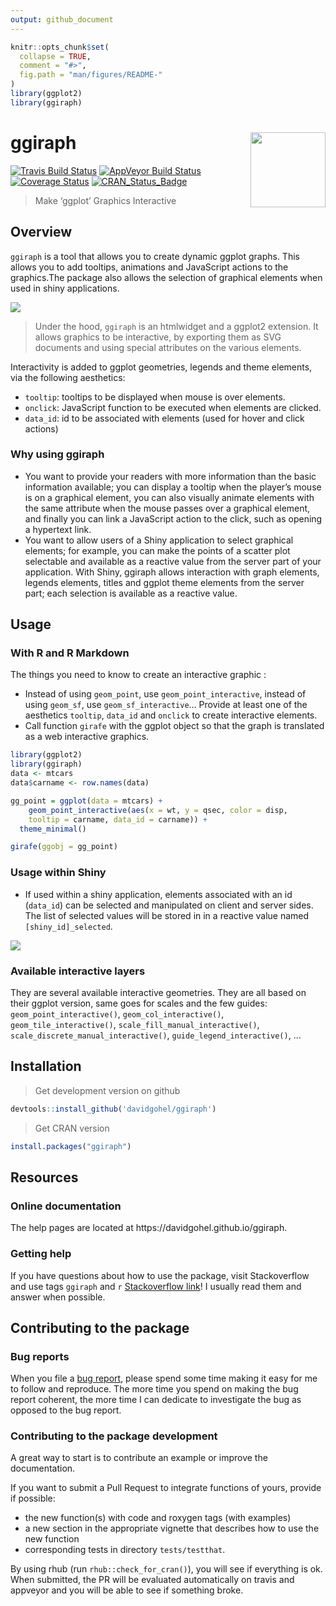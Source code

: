 ```yaml
---
output: github_document
---
```


```r
knitr::opts_chunk$set(
  collapse = TRUE,
  comment = "#>",
  fig.path = "man/figures/README-"
)
library(ggplot2)
library(ggiraph)
```


# ggiraph <img src="man/figures/logo.png" align="right" width="120" />

[![Travis Build Status](https://travis-ci.org/davidgohel/ggiraph.svg?branch=master)](https://travis-ci.org/davidgohel/ggiraph)
[![AppVeyor Build Status](https://ci.appveyor.com/api/projects/status/github/davidgohel/ggiraph?branch=master&svg=true)](https://ci.appveyor.com/project/davidgohel/ggiraph)
[![Coverage Status](https://img.shields.io/codecov/c/github/davidgohel/ggiraph/master.svg)](https://codecov.io/github/davidgohel/ggiraph?branch=master)
[![CRAN_Status_Badge](http://www.r-pkg.org/badges/version/ggiraph)](https://cran.r-project.org/package=ggiraph)


> Make 'ggplot' Graphics Interactive

## Overview

`ggiraph` is a tool that allows you to create dynamic ggplot graphs. This allows you 
to add tooltips, animations and JavaScript actions to the graphics.The package also 
allows the selection of graphical elements when used in shiny applications. 

![](https://www.ardata.fr/img/image_girafe.png)


> Under the hood, `ggiraph` is an htmlwidget and a ggplot2 extension. It allows graphics 
to be interactive, by exporting them as SVG documents and using special attributes on 
the various elements.

Interactivity is added to ggplot geometries, legends and theme elements, via 
the following aesthetics:

* `tooltip`: tooltips to be displayed when mouse is over elements. 
* `onclick`: JavaScript function to be executed when elements are clicked. 
* `data_id`: id to be associated with elements (used for hover and click actions)

### Why using ggiraph

* You want to provide your readers with more information than the basic information 
available; you can display a tooltip when the player's mouse is on a graphical element, 
you can also visually animate elements with the same attribute when the mouse passes 
over a graphical element, and finally you can link a JavaScript action to the click, 
such as opening a hypertext link.
* You want to allow users of a Shiny application to select graphical elements; for 
example, you can make the points of a scatter plot selectable and available as a 
reactive value from the server part of your application. With Shiny, ggiraph allows 
interaction with graph elements, legends elements, titles and ggplot theme elements 
from the server part; each selection is available as a reactive value.


## Usage

### With R and R Markdown

The things you need to know to create an interactive graphic :

* Instead of using `geom_point`, use `geom_point_interactive`, 
instead of using `geom_sf`, use `geom_sf_interactive`... Provide at least one 
of the aesthetics `tooltip`, `data_id` and `onclick` to create interactive elements.
* Call function `girafe` with the ggplot object so that the graph is translated as 
a web interactive graphics.

```r
library(ggplot2)
library(ggiraph)
data <- mtcars
data$carname <- row.names(data)

gg_point = ggplot(data = mtcars) +
	geom_point_interactive(aes(x = wt, y = qsec, color = disp,
    tooltip = carname, data_id = carname)) + 
  theme_minimal()

girafe(ggobj = gg_point)
```

### Usage within Shiny

* If used within a shiny application, elements associated with an id (`data_id`) 
can be selected and manipulated on client and server sides. The list of selected values 
will be stored in in a reactive value named `[shiny_id]_selected`.

![](https://www.ardata.fr/img/shiny_girafe.png)


### Available interactive layers 

They are several available interactive geometries. They are all based on 
their ggplot version, same goes for scales and the few guides: 
`geom_point_interactive()`, `geom_col_interactive()`, `geom_tile_interactive()`, 
`scale_fill_manual_interactive()`, `scale_discrete_manual_interactive()`, 
`guide_legend_interactive()`, ...


## Installation 

> Get development version on github

```r
devtools::install_github('davidgohel/ggiraph')
```

> Get CRAN version

```r
install.packages("ggiraph")
```    

## Resources

### Online documentation

The help pages are located at https://davidgohel.github.io/ggiraph.

### Getting help

If you have questions about how to use the package, visit Stackoverflow 
and use tags `ggiraph` and `r` [Stackoverflow
link](https://stackoverflow.com/questions/tagged/ggiraph+r)\! I
usually read them and answer when possible.

## Contributing to the package

### Bug reports

When you file a [bug report](https://github.com/davidgohel/ggiraph/issues), please spend 
some time making it easy for me to follow and reproduce. The more time you spend on making 
the bug report coherent, the more time I can dedicate to investigate the bug as opposed to 
the bug report.

### Contributing to the package development

A great way to start is to contribute an example or improve the documentation.

If you want to submit a Pull Request to integrate functions of yours, provide if possible:

* the new function(s) with code and roxygen tags (with examples)
* a new section in the appropriate vignette that describes how to use the new function
* corresponding tests in directory `tests/testthat`.

By using rhub (run `rhub::check_for_cran()`), you will see if everything is ok.
When submitted, the PR will be evaluated automatically on travis and appveyor 
and you will be able to see if something broke.

